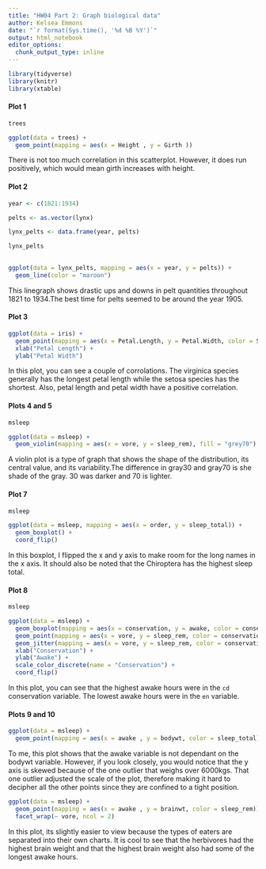 ```yaml
---
title: "HW04 Part 2: Graph biological data"
author: Kelsea Emmons
date: "`r format(Sys.time(), '%d %B %Y')`"
output: html_notebook
editor_options: 
  chunk_output_type: inline
---
```


```r
library(tidyverse)
library(knitr)
library(xtable)
```

#### Plot 1

```r
trees
```

```r
ggplot(data = trees) + 
  geom_point(mapping = aes(x = Height , y = Girth ))
```
There is not too much correlation in this scatterplot. However, it does run positively, which would mean girth increases with height.


#### Plot 2

```r
year <- c(1821:1934)

```
```r
pelts <- as.vector(lynx)

```
```r
lynx_pelts <- data.frame(year, pelts)

lynx_pelts
  
```

```r
ggplot(data = lynx_pelts, mapping = aes(x = year, y = pelts)) + 
  geom_line(color = "maroon")
```

This linegraph shows drastic ups and downs in pelt quantities throughout 1821 to 1934.The best time for pelts seemed to be around the year 1905.

#### Plot 3

```r
ggplot(data = iris) + 
  geom_point(mapping = aes(x = Petal.Length, y = Petal.Width, color = Species, shape = Species), size = 2) +
  xlab("Petal Length") +
  ylab("Petal Width")
```
In this plot, you can see a couple of corrolations. The virginica species generally has the longest petal length while the setosa species has the shortest. Also, petal length and petal width have a positive correlation.

#### Plots 4 and 5
```r
msleep
```


```r
ggplot(data = msleep) + 
  geom_violin(mapping = aes(x = vore, y = sleep_rem), fill = "grey70")
```
A violin plot is a type of graph that shows the shape of the distribution, its central value, and its variability.The difference in gray30 and gray70 is she shade of the gray. 30 was darker and 70 is lighter.

#### Plot 7

```r
msleep
```

```r
ggplot(data = msleep, mapping = aes(x = order, y = sleep_total)) + 
  geom_boxplot() +
  coord_flip()
```
In this boxplot, I flipped the x and y axis to make room for the long names in the x axis. It should also be noted that the Chiroptera has the highest sleep total.

#### Plot 8
```r
msleep
```
```r
ggplot(data = msleep) +
  geom_boxplot(mapping = aes(x = conservation, y = awake, color = conservation)) +
  geom_point(mapping = aes(x = vore, y = sleep_rem, color = conservation)) +
  geom_jitter(mapping = aes(x = vore, y = sleep_rem, color = conservation)) +
  xlab("Conservation") +
  ylab("Awake") +
  scale_color_discrete(name = "Conservation") +
  coord_flip()

```
In this plot, you can see that the highest awake hours were in the `cd` conservation variable. The lowest awake hours were in the `en` variable.

#### Plots 9 and 10
```r
ggplot(data = msleep) + 
  geom_point(mapping = aes(x = awake , y = bodywt, color = sleep_total))
```
To me, this plot shows that the awake variable is not dependant on the bodywt variable. However, if you look closely, you would notice that the y axis is skewed because of the one outlier that weighs over 6000kgs. That one outlier adjusted the scale of the plot, therefore making it hard to decipher all the other points since they are confined to a tight position.

```r
ggplot(data = msleep) + 
  geom_point(mapping = aes(x = awake , y = brainwt, color = sleep_rem)) +
  facet_wrap(~ vore, ncol = 2)
```
In this plot, its slightly easier to view because the types of eaters are separated into their own charts. It is cool to see that the herbivores had the highest brain weight and that the highest brain weight also had some of the longest awake hours.
